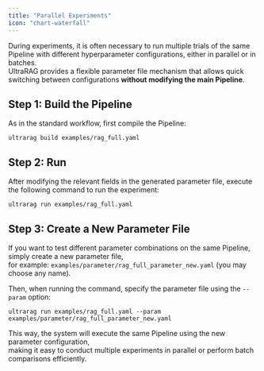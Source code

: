 ```yaml
---
title: "Parallel Experiments"
icon: "chart-waterfall"
---
```


During experiments, it is often necessary to run multiple trials of the same Pipeline with different hyperparameter configurations, either in parallel or in batches.  
UltraRAG provides a flexible parameter file mechanism that allows quick switching between configurations **without modifying the main Pipeline**.

## Step 1: Build the Pipeline

As in the standard workflow, first compile the Pipeline:

```shell
ultrarag build examples/rag_full.yaml
```

## Step 2: Run

After modifying the relevant fields in the generated parameter file, execute the following command to run the experiment:

```shell
ultrarag run examples/rag_full.yaml
```

## Step 3: Create a New Parameter File

If you want to test different parameter combinations on the same Pipeline, simply create a new parameter file,  
for example: `examples/parameter/rag_full_parameter_new.yaml` (you may choose any name).

Then, when running the command, specify the parameter file using the `--param` option:

```shell
ultrarag run examples/rag_full.yaml --param examples/parameter/rag_full_parameter_new.yaml
```

This way, the system will execute the same Pipeline using the new parameter configuration,  
making it easy to conduct multiple experiments in parallel or perform batch comparisons efficiently.
